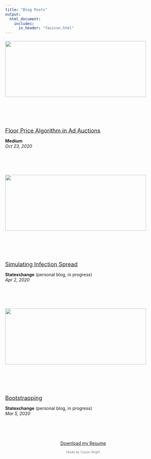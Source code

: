 ```yaml
---
title: "Blog Posts"
output: 
  html_document:
    includes:
      in_header: "favicon.html" 
---
```




:::: {.col-md-12}
::: {.col-md-5 style="height:200px"}
<div style="height:200px; position:relative">
<div style="margin: 0; position: relative;
  top: 50%; -ms-transform: translateY(-50%);
  transform: translateY(-50%);">
<a href="https://medium.com/xandr-tech/floor-price-for-first-price-auctions-e6e66c966451" target="_blank">![](Portfolio Images/Bid_Price.png){width=95%}</a>
</div>
</div>
:::
::: {.col-md-7 style="height:200px"}
<div style="height:200px; position:relative">
<div style="margin: 0; position: relative;
  top: 50%; -ms-transform: translateY(-50%);
  transform: translateY(-50%);">
<a href = "https://medium.com/xandr-tech/floor-price-for-first-price-auctions-e6e66c966451" target="_blank"><p style="font-size:large; margin-bottom:0">Floor Price Algorithm in Ad Auctions</p></a>
**Medium**  
*Oct 23, 2020*  
</div>
</div>
:::
::::

:::: {.col-md-12}
::: {.col-md-5 style="height:200px"}
<div style="height:200px; position:relative">
<div style="margin: 0; position: relative;
  top: 50%; -ms-transform: translateY(-50%);
  transform: translateY(-50%);">
<a href="https://statexchange.netlify.app/2020/04/02/infection-spread/" target="_blank">![](Portfolio Images/infection.gif){width=95%}</a>
</div>
</div>
:::
::: {.col-md-7 style="height:200px"}
<div style="height:200px; position:relative">
<div style="margin: 0; position: relative;
  top: 50%; -ms-transform: translateY(-50%);
  transform: translateY(-50%);">
<a href = "https://statexchange.netlify.app/2020/04/02/infection-spread/" target="_blank"><p style="font-size:large; margin-bottom:0">Simulating Infection Spread</p></a>
**Statexchange** (personal blog, in progress)  
*Apr 2, 2020*  
</div>
</div>
:::
::::

:::: {.col-md-12}
::: {.col-md-5 style="height:200px"}
<div style="height:200px; position:relative">
<div style="margin: 0; position: relative;
  top: 50%; -ms-transform: translateY(-50%);
  transform: translateY(-50%);">
<a href="https://statexchange.netlify.app/2020/03/05/bootstrapping/" target="_blank">![](Portfolio Images/Bootstrap.png){width=95%}</a>
</div>
</div>
:::
::: {.col-md-7 style="height:200px"}
<div style="height:200px; position:relative">
<div style="margin: 0; position: relative;
  top: 50%; -ms-transform: translateY(-50%);
  transform: translateY(-50%);">
<a href = "https://statexchange.netlify.app/2020/03/05/bootstrapping/" target="_blank"><p style="font-size:large; margin-bottom:0">Bootstrapping</p></a>
**Statexchange** (personal blog, in progress)  
*Mar 5, 2020* 
</div>
</div>
:::
::::

<link rel="stylesheet" href="https://cdnjs.cloudflare.com/ajax/libs/font-awesome/4.7.0/css/font-awesome.min.css">
  
<p style="text-align: center;">
    <a href="mailto:cason.wight@gmail.com?subject = Feedback&body = Message" target="_blank" class="fa fa-send fa-lg fa-fw"></a>
    <a href="https://www.linkedin.com/in/casonwight/" target="_blank" class="fa fa-linkedin fa-lg fa-fw"></a>
    <a href="https://github.com/casonwight" target="_blank" class="fa fa-github fa-lg fa-fw"></a>
</p>

<a href="Resume 2020.pdf" download target="_blank"><p style="text-align:center">Download my Resume</p></a>
<p style="text-align:center; font-size:75%; color:grey">Made by Cason Wight</p>